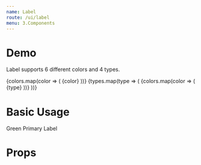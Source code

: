 ```yaml
---
name: Label
route: /ui/label
menu: 3.Components
---
```



# Demo

<div className="mb-4">
  <div className="text-center">
    <p className="text-left">
      Label supports 6 different colors and 4 types.
    </p>
    <Row>
      {colors.map(color => (
        <Col xs={2}>
          {color}
        </Col>
      ))}
    </Row>
      {types.map(type => (
    <Row className="mt-1">
      {colors.map(color => (
        <Col xs={2}>
          <Label className="d-block" color={color} type={type}>{type}</Label>
        </Col>
      ))}
    </Row>
      ))}
  </div>
</div>


# Basic Usage

<Playground>
<Label
    className='foobar'
    color='green'
    type='primary'
    hasBorder={true}
    radius={0.5}
    fontSize={1.5}
>
  Green Primary Label
</Label>
</Playground>

<br />

# Props
<Props of={Label} />
